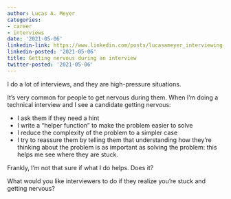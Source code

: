 ```yaml
---
author: Lucas A. Meyer
categories:
- career
- interviews
date: '2021-05-06'
linkedin-link: https://www.linkedin.com/posts/lucasameyer_interviewing-career-activity-6791791375642951680-d9Ir
linkedin-posted: '2021-05-06'
title: Getting nervous during an interview
twitter-posted: '2021-05-06'
---
```


I do a lot of interviews, and they are high-pressure situations. 

It's very common for people to get nervous during them. When I'm doing a technical interview and I see a candidate getting nervous:

- I ask them if they need a hint
- I write a "helper function" to make the problem easier to solve
- I reduce the complexity of the problem to a simpler case
- I try to reassure them by telling them that understanding how they're thinking about the problem is as important as solving the problem: this helps me see where they are stuck.

Frankly, I'm not that sure if what I do helps. Does it?

What would you like interviewers to do if they realize you're stuck and getting nervous?
